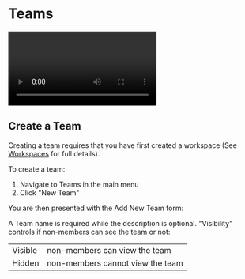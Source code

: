 
# Teams

<Video wistiaId="h2etz7w2eh"></Video>

## Create a Team

Creating a team requires that you have first created a workspace (See [Workspaces](/workspaces/workspace-create) for full details).

To create a team: 

1. Navigate to Teams in the main menu
2. Click "New Team"

<BlockImage src={img1} alt="New Team button"></BlockImage>

You are then presented with the Add New Team form: 

<BlockImage src={img2} alt="Add New Team form"></BlockImage>

A Team name is required while the description is optional.  "Visibility" controls if non-members can see the team or not: 

|         |                                  |
| :------ | :------------------------------- |
| Visible | non-members can view the team    |
| Hidden  | non-members cannot view the team |
